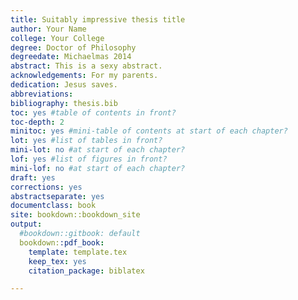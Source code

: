 ```yaml
---
title: Suitably impressive thesis title
author: Your Name
college: Your College
degree: Doctor of Philosophy
degreedate: Michaelmas 2014
abstract: This is a sexy abstract.
acknowledgements: For my parents.
dedication: Jesus saves.
abbreviations:
bibliography: thesis.bib
toc: yes #table of contents in front?
toc-depth: 2
minitoc: yes #mini-table of contents at start of each chapter?
lot: yes #list of tables in front?
mini-lot: no #at start of each chapter?
lof: yes #list of figures in front?
mini-lof: no #at start of each chapter?
draft: yes
corrections: yes
abstractseparate: yes
documentclass: book
site: bookdown::bookdown_site
output:
  #bookdown::gitbook: default
  bookdown::pdf_book:
    template: template.tex
    keep_tex: yes
    citation_package: biblatex

---
```

<!-- If you need PDF output, uncomment bookdown::pdf_book above in YAML. You will need a LaTeX installation, e.g., https://yihui.name/tinytex/ -->
